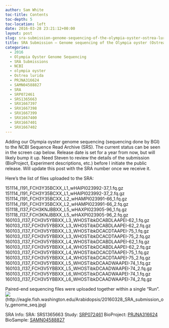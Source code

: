```yaml
---
author: Sam White
toc-title: Contents
toc-depth: 5
toc-location: left
date: 2016-03-28 23:21:12+00:00
layout: post
slug: sra-submission-genome-sequencing-of-the-olympia-oyster-ostrea-lurida
title: SRA Submission – Genome sequencing of the Olympia oyster (Ostrea lurida)
categories:
  - 2016
  - Olympia Oyster Genome Sequencing
  - SRA Submissions
  - NCBI
  - olympia oyster
  - Ostrea lurida
  - PRJNA316624
  - SAMN04588827
  - SRA
  - SRP072461
  - SRS1365663
  - SRX1667397
  - SRX1667398
  - SRX1667399
  - SRX1667400
  - SRX1667401
  - SRX1667402
---
```


Adding our Olympia oyster genome sequencing (sequencing done by BGI) to the NCBI Sequence Read Archive (SRS). The current status can be seen in the screen cap below. Release date is set for a year from now, but will likely bump it up. Need Steven to review the details of the submission (BioProject, Experiment descriptions, etc.) before I initiate the public release. Will update this post with the SRA number once we receive it.

Here’s the list of files uploaded to the SRA:

151114_I191_FCH3Y35BCXX_L1_wHAIPI023992-37_1.fq.gz
151114_I191_FCH3Y35BCXX_L1_wHAIPI023992-37_2.fq.gz
151114_I191_FCH3Y35BCXX_L2_wHAMPI023991-66_1.fq.gz
151114_I191_FCH3Y35BCXX_L2_wHAMPI023991-66_2.fq.gz
151118_I137_FCH3KNJBBXX_L5_wHAXPI023905-96_1.fq.gz
151118_I137_FCH3KNJBBXX_L5_wHAXPI023905-96_2.fq.gz
160103_I137_FCH3V5YBBXX_L3_WHOSTibkDCABDLAAPEI-62_1.fq.gz
160103_I137_FCH3V5YBBXX_L3_WHOSTibkDCABDLAAPEI-62_2.fq.gz
160103_I137_FCH3V5YBBXX_L3_WHOSTibkDCACDTAAPEI-75_1.fq.gz
160103_I137_FCH3V5YBBXX_L3_WHOSTibkDCACDTAAPEI-75_2.fq.gz
160103_I137_FCH3V5YBBXX_L4_WHOSTibkDCABDLAAPEI-62_1.fq.gz
160103_I137_FCH3V5YBBXX_L4_WHOSTibkDCABDLAAPEI-62_2.fq.gz
160103_I137_FCH3V5YBBXX_L4_WHOSTibkDCACDTAAPEI-75_1.fq.gz
160103_I137_FCH3V5YBBXX_L4_WHOSTibkDCACDTAAPEI-75_2.fq.gz
160103_I137_FCH3V5YBBXX_L5_WHOSTibkDCAADWAAPEI-74_1.fq.gz
160103_I137_FCH3V5YBBXX_L5_WHOSTibkDCAADWAAPEI-74_2.fq.gz
160103_I137_FCH3V5YBBXX_L6_WHOSTibkDCAADWAAPEI-74_1.fq.gz
160103_I137_FCH3V5YBBXX_L6_WHOSTibkDCAADWAAPEI-74_2.fq.gz

Paired-end sequencing files were uploaded together within a single “Run”.
![](https://eagle.fish.washington.edu/Arabidopsis/20160328_SRA_submission_oly_genome_seq.jpg)(http://eagle.fish.washington.edu/Arabidopsis/20160328_SRA_submission_oly_genome_seq.jpg)

SRA Info:
SRA: SRS1365663
Study: [SRP072461](https://trace.ncbi.nlm.nih.gov/Traces/sra/?study=SRP072461)
BioProject: [PRJNA316624](https://www.ncbi.nlm.nih.gov/bioproject/PRJNA316624)
BioSample: [SAMN04588827](https://www.ncbi.nlm.nih.gov/biosample/4588827)

